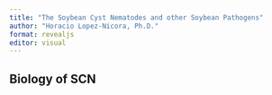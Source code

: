 ```yaml
---
title: "The Soybean Cyst Nematodes and other Soybean Pathogens"
author: "Horacio Lopez-Nicora, Ph.D."
format: revealjs
editor: visual
---
```


## Biology of SCN
